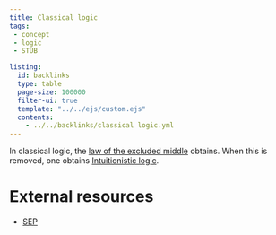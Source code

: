 ```yaml
---
title: Classical logic
tags: 
 - concept
 - logic
 - STUB

listing:
  id: backlinks
  type: table
  page-size: 100000
  filter-ui: true
  template: "../../ejs/custom.ejs"
  contents:
    - ../../backlinks/classical logic.yml
---
```



In classical logic, the [law of the excluded middle](/docs/phil/Law of the excluded middle.html) obtains. When this is removed, one obtains [Intuitionistic logic](/docs/phil/Intuitionistic logic.html).

# External resources
- [SEP](https://plato.stanford.edu/entries/logic-classical/)